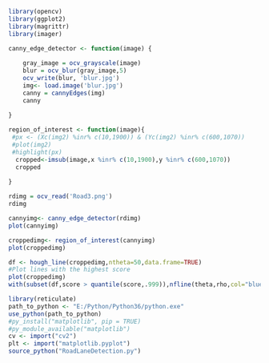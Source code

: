 ```{r}

library(opencv)
library(ggplot2)
library(magrittr)
library(imager)

```
```{r}

canny_edge_detector <- function(image) {
  
    gray_image = ocv_grayscale(image)
    blur = ocv_blur(gray_image,5)
    ocv_write(blur, 'blur.jpg')
    img<- load.image('blur.jpg')
    canny = cannyEdges(img)
    canny
    
}

```
```{r}

region_of_interest <- function(image){
 #px <- (Xc(img2) %inr% c(10,1900)) & (Yc(img2) %inr% c(600,1070))
 #plot(img2)
 #highlight(px)
  cropped<-imsub(image,x %inr% c(10,1900),y %inr% c(600,1070))
  cropped
  
}

```
```{r}

rdimg = ocv_read('Road3.png')
rdimg

cannyimg<- canny_edge_detector(rdimg)
plot(cannyimg)

croppedimg<- region_of_interest(cannyimg)
plot(croppedimg)

df <- hough_line(croppedimg,ntheta=50,data.frame=TRUE)
#Plot lines with the highest score
plot(croppedimg)
with(subset(df,score > quantile(score,.999)),nfline(theta,rho,col="blue"))

```
```{r}

library(reticulate)
path_to_python <- "E:/Python/Python36/python.exe"
use_python(path_to_python)
#py_install("matplotlib", pip = TRUE)
#py_module_available("matplotlib")
cv <- import("cv2")
plt <- import("matplotlib.pyplot")
source_python("RoadLaneDetection.py")

```




